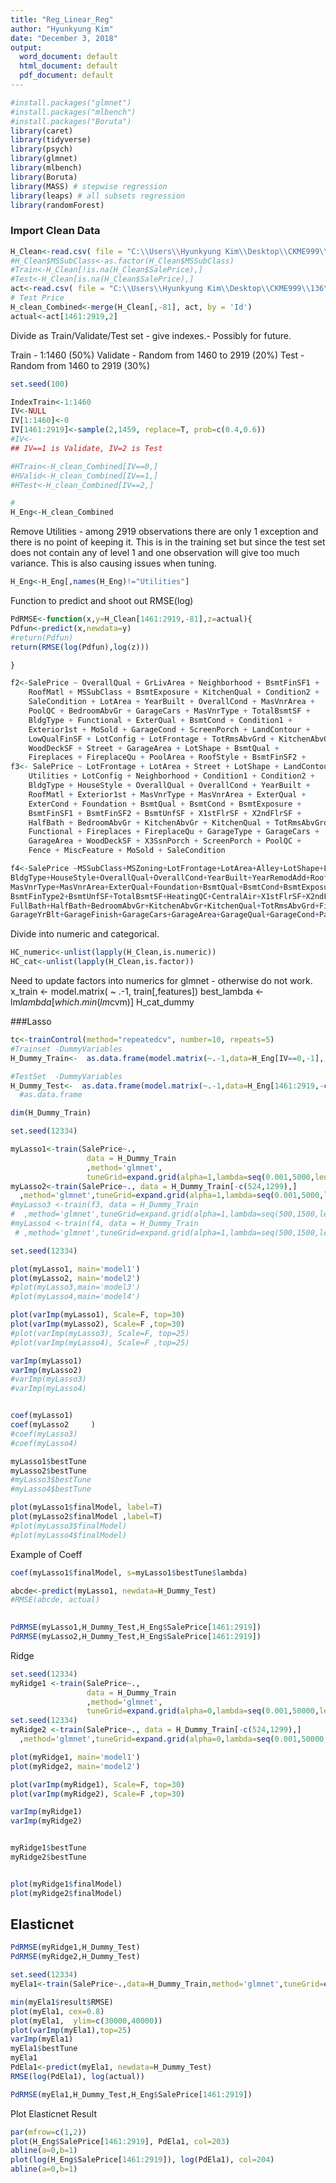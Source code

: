 ---
title: "Reg_Linear_Reg"
author: "Hyunkyung Kim"
date: "December 3, 2018"
output:
  word_document: default
  html_document: default
  pdf_document: default
---


```{r}
#install.packages("glmnet")
#install.packages("mlbench")
#install.packages("Boruta")
library(caret)
library(tidyverse)
library(psych)
library(glmnet)
library(mlbench)
library(Boruta)
library(MASS) # stepwise regression
library(leaps) # all subsets regression
library(randomForest)
```



### Import Clean Data


```{r}

H_Clean<-read.csv( file = "C:\\Users\\Hyunkyung Kim\\Desktop\\CKME999\\136\\dataset\\all\\H_clean.csv")
#H_Clean$MSSubClass<-as.factor(H_Clean$MSSubClass)
#Train<-H_Clean[!is.na(H_Clean$SalePrice),]
#Test<-H_Clean[is.na(H_Clean$SalePrice),]
act<-read.csv( file = "C:\\Users\\Hyunkyung Kim\\Desktop\\CKME999\\136\\dataset\\all\\AMES_test.csv")
# Test Price
H_clean_Combined<-merge(H_Clean[,-81], act, by = 'Id')
actual<-act[1461:2919,2]
```

Divide as Train/Validate/Test set - give indexes.- Possibly for future.

Train - 1:1460 (50%)
Validate  - Random from 1460 to 2919 (20%)
Test - Random from 1460 to 2919 (30%)
```{r}
set.seed(100)

IndexTrain<-1:1460
IV<-NULL
IV[1:1460]<-0
IV[1461:2919]<-sample(2,1459, replace=T, prob=c(0.4,0.6))
#IV<-
## IV==1 is Validate, IV=2 is Test

#HTrain<-H_clean_Combined[IV==0,]
#HValid<-H_clean_Combined[IV==1,]
#HTest<-H_clean_Combined[IV==2,]

#
H_Eng<-H_clean_Combined 
```

Remove Utilities - among 2919 observations there are only 1 exception and there is no point of keeping it. This is in the training set but since the test set does not contain any of level 1 and one observation will give too much variance. This is also causing issues when tuning.
```{r}
H_Eng<-H_Eng[,names(H_Eng)!="Utilities"] 
```



Function to predict and shoot out RMSE(log)
```{r}
PdRMSE<-function(x,y=H_Clean[1461:2919,-81],z=actual){
Pdfun<-predict(x,newdata=y)
#return(Pdfun)
return(RMSE(log(Pdfun),log(z)))

}
```

```{r}
f2<-SalePrice ~ OverallQual + GrLivArea + Neighborhood + BsmtFinSF1 + 
    RoofMatl + MSSubClass + BsmtExposure + KitchenQual + Condition2 + 
    SaleCondition + LotArea + YearBuilt + OverallCond + MasVnrArea + 
    PoolQC + BedroomAbvGr + GarageCars + MasVnrType + TotalBsmtSF + 
    BldgType + Functional + ExterQual + BsmtCond + Condition1 + 
    Exterior1st + MoSold + GarageCond + ScreenPorch + LandContour + 
    LowQualFinSF + LotConfig + LotFrontage + TotRmsAbvGrd + KitchenAbvGr + 
    WoodDeckSF + Street + GarageArea + LotShape + BsmtQual + 
    Fireplaces + FireplaceQu + PoolArea + RoofStyle + BsmtFinSF2 +      ExterCond #Removed Utilities.
f3<- SalePrice ~ LotFrontage + LotArea + Street + LotShape + LandContour + 
    Utilities + LotConfig + Neighborhood + Condition1 + Condition2 + 
    BldgType + HouseStyle + OverallQual + OverallCond + YearBuilt + 
    RoofMatl + Exterior1st + MasVnrType + MasVnrArea + ExterQual + 
    ExterCond + Foundation + BsmtQual + BsmtCond + BsmtExposure + 
    BsmtFinSF1 + BsmtFinSF2 + BsmtUnfSF + X1stFlrSF + X2ndFlrSF + 
    HalfBath + BedroomAbvGr + KitchenAbvGr + KitchenQual + TotRmsAbvGrd + 
    Functional + Fireplaces + FireplaceQu + GarageType + GarageCars + 
    GarageArea + WoodDeckSF + X3SsnPorch + ScreenPorch + PoolQC + 
    Fence + MiscFeature + MoSold + SaleCondition    

f4<-SalePrice ~MSSubClass+MSZoning+LotFrontage+LotArea+Alley+LotShape+LandContour+LandSlope+Neighborhood+
BldgType+HouseStyle+OverallQual+OverallCond+YearBuilt+YearRemodAdd+RoofStyle+Exterior1st+Exterior2nd+
MasVnrType+MasVnrArea+ExterQual+Foundation+BsmtQual+BsmtCond+BsmtExposure+BsmtFinType1+BsmtFinSF1+
BsmtFinType2+BsmtUnfSF+TotalBsmtSF+HeatingQC+CentralAir+X1stFlrSF+X2ndFlrSF+GrLivArea+BsmtFullBath+
FullBath+HalfBath+BedroomAbvGr+KitchenAbvGr+KitchenQual+TotRmsAbvGrd+Fireplaces+FireplaceQu+GarageType+
GarageYrBlt+GarageFinish+GarageCars+GarageArea+GarageQual+GarageCond+PavedDrive+WoodDeckSF+OpenPorchSF

```


Divide into numeric and categorical.

```{r}
HC_numeric<-unlist(lapply(H_Clean,is.numeric))
HC_cat<-unlist(lapply(H_Clean,is.factor))
```


Need to update factors into numerics for glmnet - otherwise do not work.
x_train <- model.matrix( ~ .-1, train[,features])
best_lambda <- lm$lambda[which.min(lm$cvm)]
H_cat_dummy

###Lasso


```{r}
tc<-trainControl(method="repeatedcv", number=10, repeats=5)
#Trainset -DummyVariables
H_Dummy_Train<-  as.data.frame(model.matrix(~.-1,data=H_Eng[IV==0,-1], na.action = na.pass)) # Remove ID

#TestSet  -DummyVariables
H_Dummy_Test<-  as.data.frame(model.matrix(~.-1,data=H_Eng[1461:2919,-c(1,80)])) # RemoveID, salePrice
  #as.data.frame

dim(H_Dummy_Train)

set.seed(12334)

myLasso1<-train(SalePrice~.,
                 data = H_Dummy_Train
                 ,method='glmnet', 
                 tuneGrid=expand.grid(alpha=1,lambda=seq(0.001,5000,length=50)), trControl=tc)
myLasso2<-train(SalePrice~., data = H_Dummy_Train[-c(524,1299),]
  ,method='glmnet',tuneGrid=expand.grid(alpha=1,lambda=seq(0.001,5000,length=50)), trControl=tc)
#myLasso3 <-train(f3, data = H_Dummy_Train
#  ,method='glmnet',tuneGrid=expand.grid(alpha=1,lambda=seq(500,1500,length=50)), trControl=tc)
#myLasso4 <-train(f4, data = H_Dummy_Train
 # ,method='glmnet',tuneGrid=expand.grid(alpha=1,lambda=seq(500,1500,length=50)), trControl=tc)


```




```{r}
set.seed(12334)

plot(myLasso1, main='model1')
plot(myLasso2, main='model2')
#plot(myLasso3,main='model3')
#plot(myLasso4,main='model4')

plot(varImp(myLasso1), Scale=F, top=30)
plot(varImp(myLasso2), Scale=F ,top=30)
#plot(varImp(myLasso3), Scale=F, top=25)
#plot(varImp(myLasso4), Scale=F ,top=25)

varImp(myLasso1)
varImp(myLasso2)
#varImp(myLasso3)
#varImp(myLasso4)


coef(myLasso1)
coef(myLasso2     )
#coef(myLasso3)
#coef(myLasso4)

myLasso1$bestTune
myLasso2$bestTune
#myLasso3$bestTune
#myLasso4$bestTune

plot(myLasso1$finalModel, label=T)
plot(myLasso2$finalModel ,label=T)
#plot(myLasso3$finalModel)
#plot(myLasso4$finalModel)


```

Example of Coeff
```{r}
coef(myLasso1$finalModel, s=myLasso1$bestTune$lambda)

```


```{r}
abcde<-predict(myLasso1, newdata=H_Dummy_Test)
#RMSE(abcde, actual) 
     

PdRMSE(myLasso1,H_Dummy_Test,H_Eng$SalePrice[1461:2919])
PdRMSE(myLasso2,H_Dummy_Test,H_Eng$SalePrice[1461:2919])
```
Ridge
```{r}
set.seed(12334)
myRidge1 <-train(SalePrice~.,
                 data = H_Dummy_Train
                 ,method='glmnet', 
                 tuneGrid=expand.grid(alpha=0,lambda=seq(0.001,50000,length=50)), trControl=tc)
set.seed(12334)
myRidge2 <-train(SalePrice~., data = H_Dummy_Train[-c(524,1299),]
  ,method='glmnet',tuneGrid=expand.grid(alpha=0,lambda=seq(0.001,50000,length=50)), trControl=tc) # without outlier


```


```{r}

plot(myRidge1, main='model1')
plot(myRidge2, main='model2')

plot(varImp(myRidge1), Scale=F, top=30)
plot(varImp(myRidge2), Scale=F ,top=30)

varImp(myRidge1)
varImp(myRidge2)


myRidge1$bestTune
myRidge2$bestTune


plot(myRidge1$finalModel)
plot(myRidge2$finalModel)

```

## Elasticnet

```{r}
PdRMSE(myRidge1,H_Dummy_Test)
PdRMSE(myRidge2,H_Dummy_Test)
```



```{r}
set.seed(12334)
myEla1<-train(SalePrice~.,data=H_Dummy_Train,method='glmnet',tuneGrid=expand.grid(alpha=seq(0, 1,length=11),lambda=seq(0.0001,1500,length=30)), trControl=tc)

```

```{r}

min(myEla1$result$RMSE)
plot(myEla1, cex=0.8)
plot(myEla1,  ylim=c(30000,40000))
plot(varImp(myEla1),top=25)
varImp(myEla1)
myEla1$bestTune
myEla1
PdEla1<-predict(myEla1, newdata=H_Dummy_Test)
RMSE(log(PdEla1), log(actual))

PdRMSE(myEla1,H_Dummy_Test,H_Eng$SalePrice[1461:2919])
```

Plot Elasticnet Result
```{r}
par(mfrow=c(1,2))
plot(H_Eng$SalePrice[1461:2919], PdEla1, col=203)
abline(a=0,b=1)
plot(log(H_Eng$SalePrice[1461:2919]), log(PdEla1), col=204)
abline(a=0,b=1)
```



